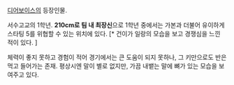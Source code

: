 [[디어보이스]]의 등장인물.

서수고교의 1학년. '''210cm로 팀 내 최장신'''으로 1학년 중에서는 가본과 더불어 유이하게 스타팅 5를 위협할 수 있는 위치에 있다. [* 건이가 일랑의 모습을 보고 경쟁심을 느낀 적이 있다. ] 

체력이 좋지 못하고 경험이 적어 경기에서는 큰 도움이 되지 못하나, 그 키만으로도 반은 먹고 들어가는 존재. 평상시엔 말이 별로 없지만, 가끔 내뱉는 말에 뼈가 있는 모습을 보여주고 있다.
 
